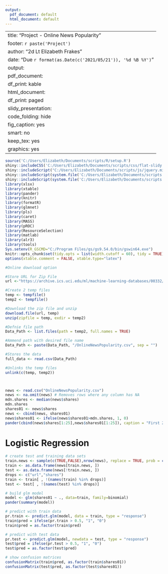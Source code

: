 ---
output:
  pdf_document: default
  html_document: default
---
---
title: "Project - Online News Popularity"
footer: `r paste('Project')`
author: "2d Lt Elizabeth Frakes"
date: "Due `r format(as.Date(c('2021/05/21')), '%d %B %Y')`"
output:
  pdf_document:
    df_print: kable
  html_document:
    df_print: paged
  slidy_presentation:
    code_folding: hide
    fig_caption: yes
    smart: no
keep_tex: yes
graphics: yes
---



```{r intro, echo=FALSE,message=FALSE, warning=FALSE}
source('C:/Users/Elizabeth/Documents/scripts/R/setup.R')
shiny::includeCSS('C:/Users/Elizabeth/Documents/scripts/css/flat-slidy.css')
shiny::includeScript("C:/Users/Elizabeth/Documents/scripts/js/jquery.min.js")
shiny::includeScript(system.file('C:/Users/Elizabeth/Documents/scripts','js','tpt-scroll.js'))
shiny::includeScript(system.file('C:/Users/Elizabeth/Documents/scripts','js','hideout.js'))
library(xlsx)
library(xtable)
library(pander)
library(knitr)
library(formatR)
library(glmnet)
library(pls)
library(caret)
library(MASS)
library(pROC)
library(ResourceSelection)
library(matlab)
library(alr3)
library(tools)
Sys.setenv(R_GSCMD="C:/Program Files/gs/gs9.54.0/bin/gswin64.exe")
knitr::opts_chunk$set(tidy.opts = list(width.cutoff = 60), tidy = TRUE)
options(xtable.comment = FALSE, xtable.type="latex")
```

```{r echo = TRUE}
#Online download option

#Store URL for Zip File
url <-"https://archive.ics.uci.edu/ml/machine-learning-databases/00332/OnlineNewsPopularity.zip"

#Create 2 temp files
temp <- tempfile()
temp2 <- tempfile()

#Download the zip file and unzip
download.file(url, temp)
unzip(zipfile = temp, exdir = temp2)

#Defnie file path
Data_Path <- list.files(path = temp2, full.names = TRUE)

#Ammend path with desired file name
Data_Path <- paste(Data_Path, "/OnlineNewsPopularity.csv", sep = "")

#Stores the data
full_data <- read.csv(Data_Path)

#Unlinks the temp files
unlink(c(temp, temp2))



news <- read.csv("OnlineNewsPopularity.csv")
news <- na.omit(news) # Removes rows where any column has NA
mdn.shares <- median(news$shares)
mdn.shares
shares01 <- news$shares
news <- cbind(news, shares01)
news$shares01 <- ifelse(news$shares01>mdn.shares, 1, 0)
pander(cbind(news$shares[1:25],news$shares01[1:25]), caption = "First 25 Observations of shares and binary shares")
```
# Logistic Regression
```{r echo = TRUE}
# create test and training data sets
train.news <- sample(c(TRUE,FALSE),nrow(news), replace = TRUE, prob = c(0.75,0.25))
train <- as.data.frame(news[train.news, ])
test <- as.data.frame(news[!train.news, ])
drops <- c("url","shares")
train <- train[ , !(names(train) %in% drops)]
test <- test[ , !(names(test) %in% drops)]

# build glm model
model <- glm(shares01 ~ ., data=train, family=binomial)
pander(summary(model))

# predict with train data
pr.train <- predict.glm(model, data = train, type = "response")
train$pred = ifelse(pr.train > 0.5, "1", "0")
train$pred = as.factor(train$pred)

# predict with test data
pr.test <- predict.glm(model, newdata = test, type = "response")
test$pred = ifelse(pr.test > 0.5, "1", "0")
test$pred = as.factor(test$pred)

# show confusion matrices
confusionMatrix(train$pred, as.factor(train$shares01))
confusionMatrix(test$pred, as.factor(test$shares01))
```
